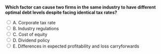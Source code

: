 ::: {.question-block}

<form onsubmit="event.preventDefault(); checkAnswer('module8_mcq_q72')" data-correct-answer="E">
<strong style="display: block;">Which factor can cause two firms in the same industry to have different optimal debt levels despite facing identical tax rates?</strong>

<label><input type="radio" name="module8_mcq_q72" value="A"> A. Corporate tax rate</label><br>
<label><input type="radio" name="module8_mcq_q72" value="B"> B. Industry regulations</label><br>
<label><input type="radio" name="module8_mcq_q72" value="C"> C. Cost of equity</label><br>
<label><input type="radio" name="module8_mcq_q72" value="D"> D. Dividend policy</label><br>
<label><input type="radio" name="module8_mcq_q72" value="E"> E. Differences in expected profitability and loss carryforwards</label><br>
</form>

<div id="feedback-module8_mcq_q72" class="feedback" data-status="" style="display:none;">
✅ Correct: E. Firms with different profit profiles or tax loss carryforwards benefit differently from interest deductions.
</div>

:::
